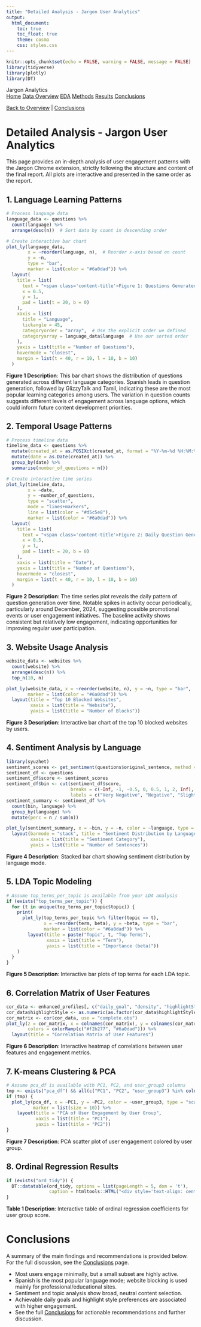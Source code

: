```yaml
---
title: "Detailed Analysis - Jargon User Analytics"
output: 
  html_document:
    toc: true
    toc_float: true
    theme: cosmo
    css: styles.css
---
```


```r
knitr::opts_chunk$set(echo = FALSE, warning = FALSE, message = FALSE)
library(tidyverse)
library(plotly)
library(DT)
```

```{=html}
<div class="nav-header">
  <div class="nav-title">Jargon Analytics</div>
  <div class="nav-links">
    <a href="index.html" class="nav-inactive">Home</a>
    <a href="data_overview.html" class="nav-active">Data Overview</a>
    <a href="eda.html" class="nav-inactive">EDA</a>
    <a href="methods.html" class="nav-inactive">Methods</a>
    <a href="results.html" class="nav-inactive">Results</a>
    <a href="conclusions.html" class="nav-inactive">Conclusions</a>
  </div>
</div>
```

[Back to Overview](index.html) | [Conclusions](conclusions.html)

# Detailed Analysis - Jargon User Analytics

This page provides an in-depth analysis of user engagement patterns with the Jargon Chrome extension, strictly following the structure and content of the final report. All plots are interactive and presented in the same order as the report.

## 1. Language Learning Patterns

```r
# Process language data
language_data <- questions %>%
  count(language) %>%
  arrange(desc(n))  # Sort data by count in descending order

# Create interactive bar chart
plot_ly(language_data,
        x = ~reorder(language, n),  # Reorder x-axis based on count
        y = ~n,
        type = "bar",
        marker = list(color = "#6a0dad")) %>%
  layout(
    title = list(
      text = "<span class='content-title'>Figure 1: Questions Generated by Language Category</span>",
      x = 0.5,
      y = 1,
      pad = list(t = 20, b = 0)
    ),
    xaxis = list(
      title = "Language", 
      tickangle = 45,
      categoryorder = "array",  # Use the explicit order we defined
      categoryarray = language_data$language  # Use our sorted order
    ),
    yaxis = list(title = "Number of Questions"),
    hovermode = "closest",
    margin = list(t = 40, r = 10, l = 10, b = 10)
  )
```

**Figure 1 Description**: This bar chart shows the distribution of questions generated across different language categories. Spanish leads in question generation, followed by GlizzyTalk and Tamil, indicating these are the most popular learning categories among users. The variation in question counts suggests different levels of engagement across language options, which could inform future content development priorities.

## 2. Temporal Usage Patterns

```r
# Process timeline data
timeline_data <- questions %>%
  mutate(created_at = as.POSIXct(created_at, format = "%Y-%m-%d %H:%M:%OS", tz = "UTC")) %>%
  mutate(date = as.Date(created_at)) %>%
  group_by(date) %>%
  summarise(number_of_questions = n())

# Create interactive time series
plot_ly(timeline_data,
        x = ~date,
        y = ~number_of_questions,
        type = "scatter",
        mode = "lines+markers",
        line = list(color = "#d5c5e8"),
        marker = list(color = "#6a0dad")) %>%
  layout(
    title = list(
      text = "<span class='content-title'>Figure 2: Daily Question Generation Activity</span>",
      x = 0.5,
      y = 1,
      pad = list(t = 20, b = 0)
    ),
    xaxis = list(title = "Date"),
    yaxis = list(title = "Number of Questions"),
    hovermode = "closest",
    margin = list(t = 40, r = 10, l = 10, b = 10)
  )
```

**Figure 2 Description**: The time series plot reveals the daily pattern of question generation over time. Notable spikes in activity occur periodically, particularly around December, 2024, suggesting possible promotional events or user engagement initiatives. The baseline activity shows consistent but relatively low engagement, indicating opportunities for improving regular user participation.

## 3. Website Usage Analysis

```r
website_data <- websites %>%
  count(website) %>%
  arrange(desc(n)) %>%
  top_n(10, n)

plot_ly(website_data, x = ~reorder(website, n), y = ~n, type = "bar",
        marker = list(color = "#6a0dad")) %>%
  layout(title = "Top 10 Blocked Websites",
         xaxis = list(title = "Website"),
         yaxis = list(title = "Number of Blocks"))
```

**Figure 3 Description**: Interactive bar chart of the top 10 blocked websites by users.

## 4. Sentiment Analysis by Language

```r
library(syuzhet)
sentiment_scores <- get_sentiment(questions$original_sentence, method = "syuzhet")
sentiment_df <- questions
sentiment_df$score <- sentiment_scores
sentiment_df$bin <- cut(sentiment_df$score,
                        breaks = c(-Inf, -1, -0.5, 0, 0.5, 1, 2, Inf),
                        labels = c("Very Negative", "Negative", "Slightly Negative", "Neutral", "Slightly Positive", "Positive", "Very Positive"))
sentiment_summary <- sentiment_df %>%
  count(bin, language) %>%
  group_by(language) %>%
  mutate(perc = n / sum(n))

plot_ly(sentiment_summary, x = ~bin, y = ~n, color = ~language, type = "bar") %>%
  layout(barmode = "stack", title = "Sentiment Distribution by Language",
         xaxis = list(title = "Sentiment Category"),
         yaxis = list(title = "Number of Sentences"))
```

**Figure 4 Description**: Stacked bar chart showing sentiment distribution by language mode.

## 5. LDA Topic Modeling

```r
# Assume top_terms_per_topic is available from your LDA analysis
if (exists("top_terms_per_topic")) {
  for (t in unique(top_terms_per_topic$topic)) {
    print(
      plot_ly(top_terms_per_topic %>% filter(topic == t),
              x = ~reorder(term, beta), y = ~beta, type = "bar",
              marker = list(color = "#6a0dad")) %>%
        layout(title = paste("Topic", t, "Top Terms"),
               xaxis = list(title = "Term"),
               yaxis = list(title = "Importance (beta)"))
    )
  }
}
```

**Figure 5 Description**: Interactive bar plots of top terms for each LDA topic.

## 6. Correlation Matrix of User Features

```r
cor_data <- enhanced_profiles[, c("daily_goal", "density", "highlightStyle", "blocked_sites", "levels_attempted", "generated_questions", "answered_questions")]
cor_data$highlightStyle <- as.numeric(as.factor(cor_data$highlightStyle))
cor_matrix <- cor(cor_data, use = "complete.obs")
plot_ly(z = cor_matrix, x = colnames(cor_matrix), y = colnames(cor_matrix), type = "heatmap",
        colors = colorRamp(c("#f2b277", "#6a0dad"))) %>%
  layout(title = "Correlation Matrix of User Features")
```

**Figure 6 Description**: Interactive heatmap of correlations between user features and engagement metrics.

## 7. K-means Clustering & PCA

```r
# Assume pca_df is available with PC1, PC2, and user_group3 columns
tmp <- exists("pca_df") && all(c("PC1", "PC2", "user_group3") %in% colnames(pca_df))
if (tmp) {
  plot_ly(pca_df, x = ~PC1, y = ~PC2, color = ~user_group3, type = "scatter", mode = "markers",
          marker = list(size = 10)) %>%
    layout(title = "PCA of User Engagement by User Group",
           xaxis = list(title = "PC1"),
           yaxis = list(title = "PC2"))
}
```

**Figure 7 Description**: PCA scatter plot of user engagement colored by user group.

## 8. Ordinal Regression Results

```r
if (exists("ord_tidy")) {
  DT::datatable(ord_tidy, options = list(pageLength = 5, dom = 't'),
                caption = htmltools::HTML("<div style='text-align: center; color: black; font-size: 16px'>Table: Ordinal Regression Coefficients for User Group Score</div>"))
}
```

**Table 1 Description**: Interactive table of ordinal regression coefficients for user group score.

# Conclusions

A summary of the main findings and recommendations is provided below. For the full discussion, see the [Conclusions](conclusions.html) page.

- Most users engage minimally, but a small subset are highly active.
- Spanish is the most popular language mode; website blocking is used mainly for professional/educational sites.
- Sentiment and topic analysis show broad, neutral content selection.
- Achievable daily goals and highlight style preferences are associated with higher engagement.
- See the full [Conclusions](conclusions.html) for actionable recommendations and further discussion.
